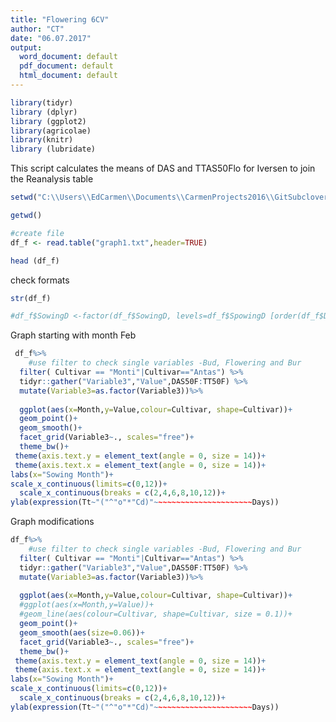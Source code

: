 ```yaml
---
title: "Flowering 6CV"
author: "CT"
date: "06.07.2017"
output:
  word_document: default
  pdf_document: default
  html_document: default
---
```


```r
library(tidyr)
library (dplyr)
library (ggplot2)
library(agricolae)
library(knitr)
library (lubridate)

```
This script calculates the means of DAS and TTAS50Flo for Iversen to join the Reanalysis table 

```r

setwd("C:\\Users\\EdCarmen\\Documents\\CarmenProjects2016\\GitSubclover\\FlowIv2")

getwd()

#create file
df_f <- read.table("graph1.txt",header=TRUE)

head (df_f)
```


check formats
```r
str(df_f)

#df_f$SowingD <-factor(df_f$SowingD, levels=df_f$SpowingD [order(df_f$DAS50F)])
```

Graph starting with month Feb 

```r




 df_f%>%
    #use filter to check single variables -Bud, Flowering and Bur
  filter( Cultivar == "Monti"|Cultivar=="Antas") %>%
  tidyr::gather("Variable3","Value",DAS50F:TT50F) %>%
  mutate(Variable3=as.factor(Variable3))%>%
  
  ggplot(aes(x=Month,y=Value,colour=Cultivar, shape=Cultivar))+
  geom_point()+
  geom_smooth()+
  facet_grid(Variable3~., scales="free")+
  theme_bw()+
 theme(axis.text.y = element_text(angle = 0, size = 14))+
 theme(axis.text.x = element_text(angle = 0, size = 14))+
labs(x="Sowing Month")+
scale_x_continuous(limits=c(0,12))+
  scale_x_continuous(breaks = c(2,4,6,8,10,12))+
ylab(expression(Tt~"("^"o"*"Cd)"~~~~~~~~~~~~~~~~~~~~~~Days))

```






Graph modifications  

```r

df_f%>%
    #use filter to check single variables -Bud, Flowering and Bur
  filter( Cultivar == "Monti"|Cultivar=="Antas") %>%
  tidyr::gather("Variable3","Value",DAS50F:TT50F) %>%
  mutate(Variable3=as.factor(Variable3))%>%
  
  ggplot(aes(x=Month,y=Value,colour=Cultivar, shape=Cultivar))+
  #ggplot(aes(x=Month,y=Value))+
  #geom_line(aes(colour=Cultivar, shape=Cultivar, size = 0.1))+
  geom_point()+
  geom_smooth(aes(size=0.06))+
  facet_grid(Variable3~., scales="free")+
  theme_bw()+
 theme(axis.text.y = element_text(angle = 0, size = 14))+
 theme(axis.text.x = element_text(angle = 0, size = 14))+
labs(x="Sowing Month")+
scale_x_continuous(limits=c(0,12))+
  scale_x_continuous(breaks = c(2,4,6,8,10,12))+
ylab(expression(Tt~"("^"o"*"Cd)"~~~~~~~~~~~~~~~~~~~~~~Days))


```




